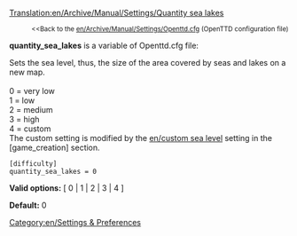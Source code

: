 [[Translation:en/Archive/Manual/Settings/Quantity sea lakes]]

:<small><<Back to the [[en/Archive/Manual/Settings/Openttd.cfg]] (OpenTTD configuration file)</small>


'''quantity_sea_lakes''' is a variable of Openttd.cfg file:

Sets the sea level, thus, the size of the area covered by seas and lakes on a new map.<br><br>
0 = very low<br>
1 = low<br>
2 = medium<br>
3 = high<br>
4 = custom<br>
The custom setting is modified by the [[en/custom sea level]] setting in the <nowiki>[game_creation]</nowiki> section.
<pre>
[difficulty]
quantity_sea_lakes = 0
</pre>

'''Valid options:''' [ 0 | 1 | 2 | 3 | 4 ]

'''Default:''' 0


[[Category:en/Settings & Preferences]]